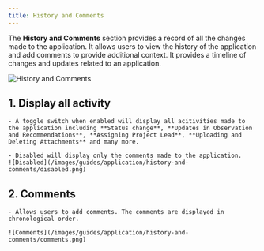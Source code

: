 ```yaml
---
title: History and Comments
---
```


The **History and Comments** section provides a record of all the changes made to the application. It allows users to view the history of the application and add comments to provide additional context. It provides a timeline of changes and updates related to an application. 

![History and Comments](/images/guides/application/history-and-comments/history.png)

## 1. Display all activity
    - A toggle switch when enabled will display all acitivities made to the application including **Status change**, **Updates in Observation and Recommendations**, **Assigning Project Lead**, **Uploading and Deleting Attachments** and many more.

    - Disabled will display only the comments made to the application.
    ![Disabled](/images/guides/application/history-and-comments/disabled.png)

## 2. Comments
    - Allows users to add comments. The comments are displayed in chronological order.

    ![Comments](/images/guides/application/history-and-comments/comments.png)